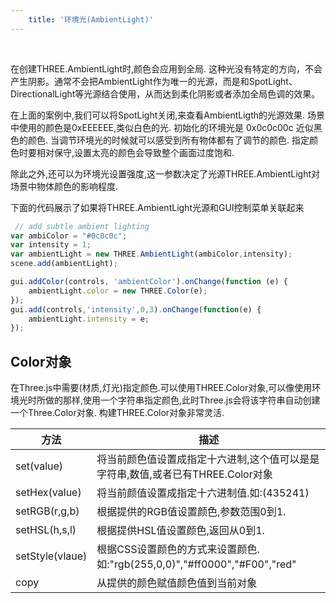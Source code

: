 ```yaml
---
    title: '环境光(AmbientLight)'
---
```



<Scene/>

<br/>

在创建THREE.AmbientLight时,颜色会应用到全局. 这种光没有特定的方向，不会产生阴影。通常不会把AmbientLight作为唯一的光源，而是和SpotLight、DirectionalLight等光源结合使用，从而达到柔化阴影或者添加全局色调的效果。

在上面的案例中,我们可以将SpotLight关闭,来查看AmbientLigth的光源效果. 场景中使用的颜色是0xEEEEEE,类似白色的光. 初始化的环境光是 0x0c0c00c 近似黑色的颜色. 
当调节环境光的时候就可以感受到所有物体都有了调节的颜色.  指定颜色时要相对保守,设置太亮的颜色会导致整个画面过度饱和. 

除此之外,还可以为环境光设置强度,这一参数决定了光源THREE.AmbientLight对场景中物体颜色的影响程度.

下面的代码展示了如果将THREE.AmbientLight光源和GUI控制菜单关联起来

```jsx title='chapter-03/01-ambient-light.jsx'
 // add subtle ambient lighting
var ambiColor = "#0c0c0c";
var intensity = 1;
var ambientLight = new THREE.AmbientLight(ambiColor,intensity);
scene.add(ambientLight);

gui.addColor(controls, 'ambientColor').onChange(function (e) {
    ambientLight.color = new THREE.Color(e);
});
gui.add(controls,'intensity',0,3).onChange(function(e) {
    ambientLight.intensity = e;
});
```

## Color对象
在Three.js中需要(材质,灯光)指定颜色.可以使用THREE.Color对象,可以像使用环境光时所做的那样,使用一个字符串指定颜色,此时Three.js会将该字符串自动创建一个Three.Color对象.
构建THREE.Color对象非常灵活.

|方法|描述|
|---|---|
|set(value)|将当前颜色值设置成指定十六进制,这个值可以是是字符串,数值,或者已有THREE.Color对象|
|setHex(value)|将当前颜值设置成指定十六进制值.如:(435241)|
|setRGB(r,g,b)|根据提供的RGB值设置颜色,参数范围0到1.|
|setHSL(h,s,l)|根据提供HSL值设置颜色,返回从0到1.|
|setStyle(vlaue)|根据CSS设置颜色的方式来设置颜色.如:"rgb(255,0,0)","#ff0000","#F00","red"|
|copy|从提供的颜色赋值颜色值到当前对象|
